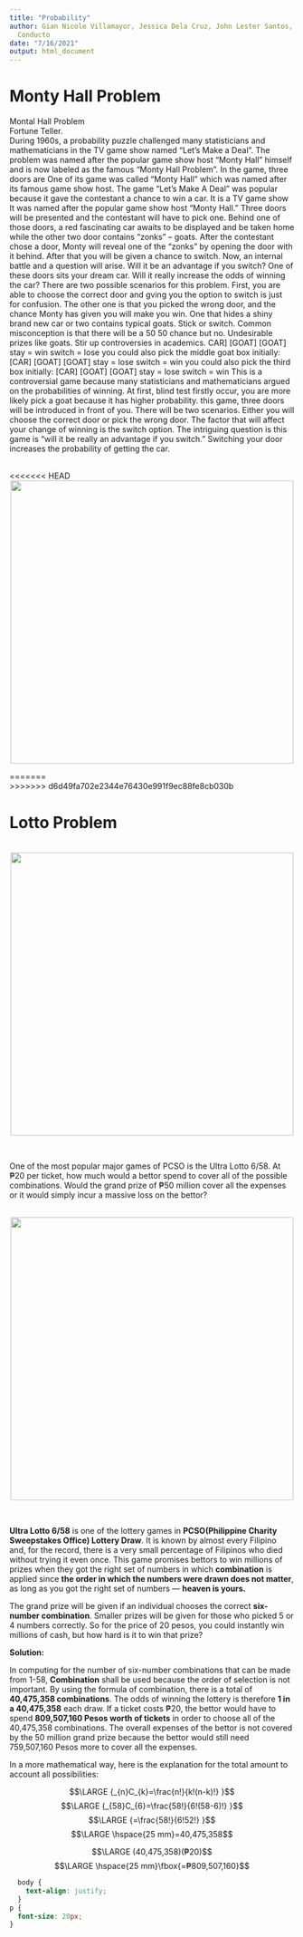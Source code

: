 ```yaml
---
title: "Probability"
author: Gian Nicole Villamayor, Jessica Dela Cruz, John Lester Santos, John Rollic
  Conducto
date: "7/16/2021"
output: html_document
---
```

# Monty Hall Problem 
Montal Hall Problem <br>
Fortune Teller. <br>
    During 1960s, a probability puzzle challenged many statisticians and mathematicians in the TV game show named “Let’s Make a Deal”. The problem was named after the popular game show host “Monty Hall” himself and is now labeled as the famous “Monty Hall Problem”. In the game, three doors are 
One of its game was called “Monty Hall” which was named after its famous game show host. 
The game “Let’s Make A Deal” was popular because it gave the contestant a chance to win a car. It is a TV game show It was named after the popular game show host “Monty Hall.” Three doors will be presented and the contestant will have to pick one. Behind one of those doors, a red fascinating car awaits to be displayed and be taken home while the other two door contains “zonks” – goats. After the contestant chose a door, Monty will reveal one of the “zonks” by opening the door with it behind. After that you will be given a chance to switch. Now, an internal battle and a question will arise. Will it be an advantage if you switch? One of these doors sits your dream car. Will it really increase the odds of winning the car? There are two possible scenarios for this problem. First, you are able to choose the correct door and gving you the option to switch is just for confusion. The other one is that you picked the wrong door, and the chance Monty has given you will make you win. One that hides a shiny brand new car or two contains typical goats. Stick or switch. Common misconception is that there will be a 50 50 chance but no.  Undesirable prizes like goats. Stir up controversies in academics. 
CAR] [GOAT] [GOAT] stay = win switch = lose you could also pick the middle goat box initially: [CAR] [GOAT] [GOAT] stay = lose switch = win you could also pick the third box initially: [CAR] [GOAT] [GOAT] stay = lose switch = win
This is a controversial game because many statisticians and mathematicians argued on the probabilities of winning. At first, blind test firstly occur, you are more likely pick a goat because it has higher probability. this game, three doors will be introduced in front of you. There will be two scenarios. Either you will choose the correct door or pick the wrong door. The factor that will affect your change of winning is the switch option. The intriguing question is this game is “will it be really an advantage if you switch.”
Switching your door increases the probability of getting the car.

<br>
<<<<<<< HEAD
<center>
<img src="https://paulvanderlaken.files.wordpress.com/2020/04/1_znfmn84nnlhyx5tfdblzg.jpeg?w=1108&h=720&crop=1" width="500">
</center>
=======
<br>
>>>>>>> d6d49fa702e2344e76430e991f9ec88fe8cb030b

# Lotto Problem

<br>
<center>
<img src="https://assets2.rappler.com/0905167574164573A2830F098AFA2FAD/img/33BD5B863C4746628A3BD60C6A384B2E/PCSO-lotto-draw-presscon-july-31-2019-004.jpg" width="500">
</center>

<br>

<p> One of the most popular major games of PCSO is the Ultra Lotto 6/58. At ₱20 per ticket, how much would a bettor spend to cover all of the possible combinations. Would the grand prize of ₱50 million cover all the expenses or it would simply incur a massive loss on the bettor? </p>

<br>
<center>
<img src="https://i.ytimg.com/vi/NdW8fINhRf4/hqdefault.jpg" width="500">
</center>
<br>


 **Ultra Lotto 6/58** is one of the lottery games in **PCSO(Philippine Charity Sweepstakes Office) Lottery Draw**. It is known by almost every Filipino and, for the record, there is a very small percentage of Filipinos who died without trying it even once. This game promises bettors to win millions of prizes when they got the right set of numbers in which **combination** is applied since **the order in which the numbers were drawn does not matter**, as long as you got the right set of numbers — **heaven is yours.**
 
The grand prize will be given if an individual chooses the correct **six-number combination**. Smaller prizes will be given for those who picked 5 or 4 numbers correctly. So for the price of 20 pesos, you could instantly win millions of cash, but how hard is it to win that prize?

**Solution:**

In computing for the number of six-number combinations that can be made from 1-58, **Combination** shall be used because the order of selection is not important. By using the formula of combination, there is a total of **40,475,358 combinations**. The odds of winning the lottery is therefore **1 in a 40,475,358** each draw. If a ticket costs ₱20, the bettor would have to spend **809,507,160 Pesos worth of tickets** in order to choose all of the 40,475,358 combinations. The overall expenses of the bettor is not covered by the 50 million grand prize because the bettor would still need 759,507,160 Pesos more to cover all the expenses.

In a more mathematical way, here is the explanation for the total amount to account all possibilities:


<center>
$$\LARGE {_{n}C_{k}=\frac{n!}{k!(n-k)!} }$$
$$\LARGE {_{58}C_{6}=\frac{58!}{6!(58-6)!} }$$
$$\LARGE {=\frac{58!}{6!52!} }$$
$$\LARGE \hspace{25 mm}=40,475,358$$

$$\LARGE (40,475,358)(₱20)$$
$$\LARGE \hspace{25 mm}\fbox{=₱809,507,160}$$

</center>

```css
  body {
    text-align: justify;
  }
p {
  font-size: 20px;
}
```

